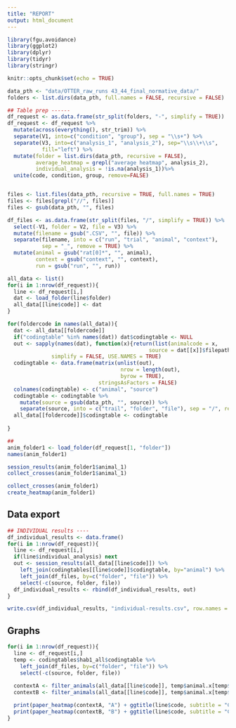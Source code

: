 ```yaml
---
title: "REPORT"
output: html_document
---
```


```r
library(fgu.avoidance)
library(ggplot2)
library(dplyr)
library(tidyr)
library(stringr)

knitr::opts_chunk$set(echo = TRUE)

data_pth <- "data/OTTER_raw_runs 43_44_final_normative_data/"
folders <- list.dirs(data_pth, full.names = FALSE, recursive = FALSE)

## Table prep ------
df_request <- as.data.frame(str_split(folders, "-", simplify = TRUE))
df_request <- df_request %>%
  mutate(across(everything(), str_trim)) %>%
  separate(V1, into=c("condition", "group"), sep = "\\s+") %>%
  separate(V3, into=c("analysis_1", "analysis_2"), sep="\\s\\+\\s",
           fill="left") %>%
  mutate(folder = list.dirs(data_pth, recursive = FALSE),
         average_heatmap = grepl("average heatmap", analysis_2),
         individual_analysis = !is.na(analysis_1))%>%
  unite(code, condition, group, remove=FALSE)


files <- list.files(data_pth, recursive = TRUE, full.names = TRUE)
files <- files[grepl("//", files)]
files <- gsub(data_pth, "", files)

df_files <- as.data.frame(str_split(files, "/", simplify = TRUE)) %>%
  select(-V1, folder = V2, file = V3) %>%
  mutate(filename = gsub(".CSV", "", file)) %>%
  separate(filename, into = c("run", "trial", "animal", "context"),
           sep = "_", remove = TRUE) %>%
  mutate(animal = gsub("rat[0]*", "", animal),
         context = gsub("context", "", context),
         run = gsub("run", "", run))

```

```r
all_data <- list()
for(i in 1:nrow(df_request)){
  line <- df_request[i,]
  dat <- load_folder(line$folder)
  all_data[[line$code]] <- dat
}

```

```r
for(foldercode in names(all_data)){
  dat <- all_data[[foldercode]]
  if("codingtable" %in% names(dat)) dat$codingtable <- NULL
  out <- sapply(names(dat), function(x){return(list(animalcode = x,
                                             source = dat[[x]]$filepath))},
              simplify = FALSE, USE.NAMES = TRUE)
  codingtable <- data.frame(matrix(unlist(out),
                                    nrow = length(out),
                                    byrow = TRUE),
                             stringsAsFactors = FALSE)
  colnames(codingtable) <- c("animal", "source")
  codingtable <- codingtable %>%
    mutate(source = gsub(data_pth, "", source)) %>%
    separate(source, into = c("trail", "folder", "file"), sep = "/", remove = FALSE)
  all_data[[foldercode]]$codingtable <- codingtable
                                                  
}

```

```r

## 
anim_folder1 <- load_folder(df_request[1, "folder"])
names(anim_folder1)

session_results(anim_folder1$animal_1)
collect_crosses(anim_folder1$animal_1)

collect_crosses(anim_folder1)
create_heatmap(anim_folder1)

```


## Data export

```r
## INDIVIDUAL results ----
df_individual_results <- data.frame()
for(i in 1:nrow(df_request)){
  line <- df_request[i,]
  if(line$individual_analysis) next
  out <- session_results(all_data[[line$code]]) %>%
    left_join(codingtables[[line$code]]$codingtable, by="animal") %>%
    left_join(df_files, by=c("folder", "file")) %>%
    select(-c(source, folder, file))
  df_individual_results <- rbind(df_individual_results, out)
}

write.csv(df_individual_results, "individual-results.csv", row.names = FALSE)
```

## Graphs

```r
for(i in 1:nrow(df_request)){
  line <- df_request[i,]
  temp <- codingtables$hab1_all$codingtable %>%
    left_join(df_files, by=c("folder", "file")) %>%
    select(-c(source, folder, file))
  
  contextA <- filter_animals(all_data[[line$code]], temp$animal.x[temp$context == "A"])
  contextB <- filter_animals(all_data[[line$code]], temp$animal.x[temp$context == "B"])

  print(paper_heatmap(contextA, "A") + ggtitle(line$code, subtitle = "Context A"))
  print(paper_heatmap(contextB, "B") + ggtitle(line$code, subtitle = "Context B"))
}
```
